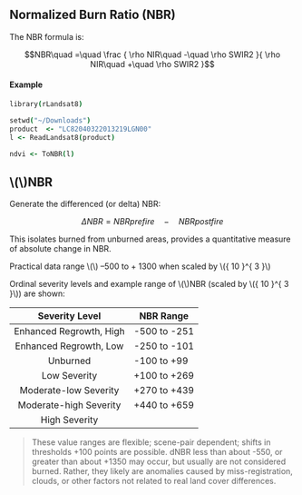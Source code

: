 ## Normalized Burn Ratio (NBR)

The NBR formula is:

$$NBR\quad =\quad \frac { \rho NIR\quad -\quad \rho SWIR2 }{ \rho NIR\quad +\quad \rho SWIR2 }$$

#### Example

```coffee
library(rLandsat8)

setwd("~/Downloads")
product  <- "LC82040322013219LGN00"
l <- ReadLandsat8(product)

ndvi <- ToNBR(l)
```

## \\(\Delta \\)NBR

Generate the differenced (or delta) NBR:

$$\Delta NBR=NBRprefire\quad -\quad NBRpostfire$$

This isolates burned from unburned areas, provides a quantitative measure of absolute change in NBR. 

Practical data range \\(\approx \\) –500 to + 1300 when scaled by \\({ 10 }^{ 3 }\\)

Ordinal severity levels and example range of \\(\Delta \\)NBR (scaled by \\({ 10 }^{ 3 }\\)) are shown:

|      Severity Level     | NBR Range    |
|:-----------------------:|--------------|
| Enhanced Regrowth, High | -500 to -251 |
| Enhanced Regrowth, Low  | -250 to -101 |
| Unburned                | -100 to +99  |
| Low Severity            | +100 to +269 |
| Moderate-low Severity   | +270 to +439 |
| Moderate-high Severity  | +440 to +659 |
| High Severity           |              |

> These value ranges are flexible; scene-pair dependent; shifts in thresholds +100 points are possible. dNBR less than about -550, or greater than about +1350 may occur, but usually are not considered burned. Rather, they likely are anomalies caused by miss-registration, clouds, or other factors not related to real land cover differences.
